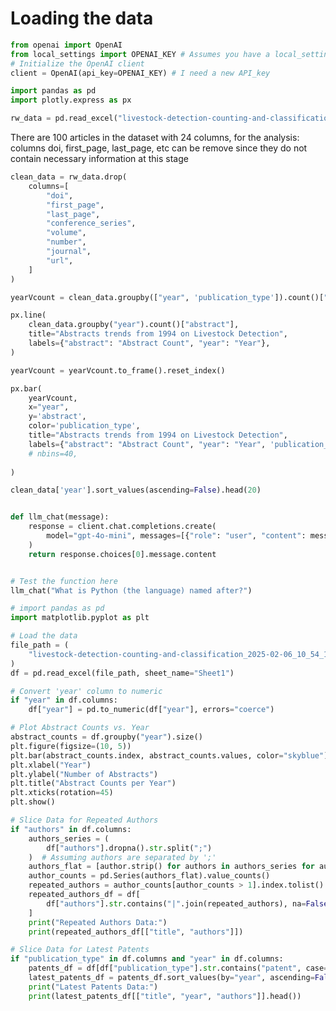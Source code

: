 
# Loading the data

```python
from openai import OpenAI
from local_settings import OPENAI_KEY # Assumes you have a local_settings.py file in your folder with your OpenAI key  
# Initialize the OpenAI client
client = OpenAI(api_key=OPENAI_KEY) # I need a new API_key
```

```python
import pandas as pd
import plotly.express as px

rw_data = pd.read_excel("livestock-detection-counting-and-classification_2025-02-06_10_54_12_export.xlsx", sheet_name="Sheet1", header=0)
```

There are 100 articles in the dataset with 24 columns, for the analysis: columns doi, first_page, last_page, etc can be remove since they do not contain necessary information at this stage

```python
clean_data = rw_data.drop(
    columns=[
        "doi",
        "first_page",
        "last_page",
        "conference_series",
        "volume",
        "number",
        "journal",
        "url",
    ]
)

yearVcount = clean_data.groupby(["year", 'publication_type']).count()["abstract"]

px.line(
    clean_data.groupby("year").count()["abstract"],
    title="Abstracts trends from 1994 on Livestock Detection",
    labels={"abstract": "Abstract Count", "year": "Year"},
)

yearVcount = yearVcount.to_frame().reset_index()

px.bar(
    yearVcount,
    x="year",
    y='abstract',
    color='publication_type',
    title="Abstracts trends from 1994 on Livestock Detection",
    labels={"abstract": "Abstract Count", "year": "Year", 'publication_type': 'Type'},
    # nbins=40, 
   
)

clean_data['year'].sort_values(ascending=False).head(20)


def llm_chat(message):
    response = client.chat.completions.create(
        model="gpt-4o-mini", messages=[{"role": "user", "content": message}]
    )
    return response.choices[0].message.content


# Test the function here
llm_chat("What is Python (the language) named after?")
```

```python
# import pandas as pd
import matplotlib.pyplot as plt

# Load the data
file_path = (
    "livestock-detection-counting-and-classification_2025-02-06_10_54_12_export.xlsx"
)
df = pd.read_excel(file_path, sheet_name="Sheet1")

# Convert 'year' column to numeric
if "year" in df.columns:
    df["year"] = pd.to_numeric(df["year"], errors="coerce")

# Plot Abstract Counts vs. Year
abstract_counts = df.groupby("year").size()
plt.figure(figsize=(10, 5))
plt.bar(abstract_counts.index, abstract_counts.values, color="skyblue")
plt.xlabel("Year")
plt.ylabel("Number of Abstracts")
plt.title("Abstract Counts per Year")
plt.xticks(rotation=45)
plt.show()

# Slice Data for Repeated Authors
if "authors" in df.columns:
    authors_series = (
        df["authors"].dropna().str.split(";")
    )  # Assuming authors are separated by ';'
    authors_flat = [author.strip() for authors in authors_series for author in authors]
    author_counts = pd.Series(authors_flat).value_counts()
    repeated_authors = author_counts[author_counts > 1].index.tolist()
    repeated_authors_df = df[
        df["authors"].str.contains("|".join(repeated_authors), na=False)
    ]
    print("Repeated Authors Data:")
    print(repeated_authors_df[["title", "authors"]])

# Slice Data for Latest Patents
if "publication_type" in df.columns and "year" in df.columns:
    patents_df = df[df["publication_type"].str.contains("patent", case=False, na=False)]
    latest_patents_df = patents_df.sort_values(by="year", ascending=False)
    print("Latest Patents Data:")
    print(latest_patents_df[["title", "year", "authors"]].head())
```
